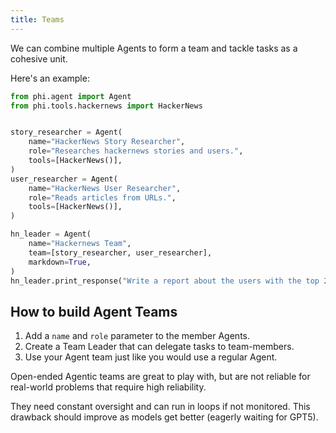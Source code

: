 ```yaml
---
title: Teams
---
```


We can combine multiple Agents to form a team and tackle tasks as a cohesive unit.

Here's an example:

```python hn_team.py
from phi.agent import Agent
from phi.tools.hackernews import HackerNews


story_researcher = Agent(
    name="HackerNews Story Researcher",
    role="Researches hackernews stories and users.",
    tools=[HackerNews()],
)
user_researcher = Agent(
    name="HackerNews User Researcher",
    role="Reads articles from URLs.",
    tools=[HackerNews()],
)

hn_leader = Agent(
    name="Hackernews Team",
    team=[story_researcher, user_researcher],
    markdown=True,
)
hn_leader.print_response("Write a report about the users with the top 2 stories on hackernews", stream=True)
```

## How to build Agent Teams

1. Add a `name` and `role` parameter to the member Agents.
2. Create a Team Leader that can delegate tasks to team-members.
3. Use your Agent team just like you would use a regular Agent.

<Warning>
Open-ended Agentic teams are great to play with, but are not reliable for real-world problems that require high reliability.

They need constant oversight and can run in loops if not monitored. This drawback should improve as models get better (eagerly waiting for GPT5).
</Warning>
